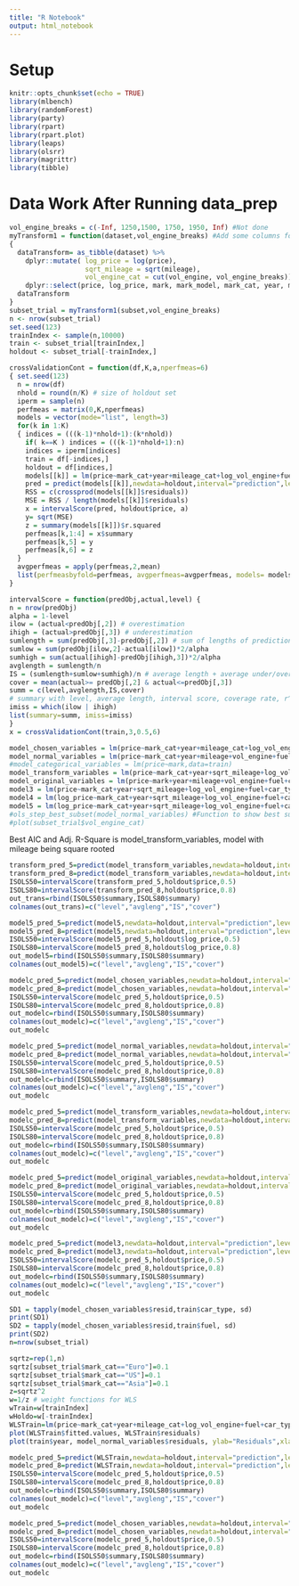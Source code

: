 ```yaml
---
title: "R Notebook"
output: html_notebook
---
```

# Setup
```r
knitr::opts_chunk$set(echo = TRUE)
library(mlbench)
library(randomForest)
library(party)
library(rpart)
library(rpart.plot)
library(leaps)
library(olsrr)
library(magrittr)
library(tibble)
```

# Data Work After Running data_prep
```r
vol_engine_breaks = c(-Inf, 1250,1500, 1750, 1950, Inf) #Not done
myTransform1 = function(dataset,vol_engine_breaks) #Add some columns for playing around
{ 
  dataTransform= as_tibble(dataset) %>%
    dplyr::mutate( log_price = log(price),
                   sqrt_mileage = sqrt(mileage),
                   vol_engine_cat = cut(vol_engine, vol_engine_breaks)) %>%
    dplyr::select(price, log_price, mark, mark_model, mark_cat, year, mileage, sqrt_mileage, mileage_cat, vol_engine, log_vol_engine, vol_engine_cat, province, fuel, car_type, gdpc)
  dataTransform
}
subset_trial = myTransform1(subset,vol_engine_breaks)
n <- nrow(subset_trial)
set.seed(123)
trainIndex <- sample(n,10000)
train <- subset_trial[trainIndex,]
holdout <- subset_trial[-trainIndex,]
```

```r
crossValidationCont = function(df,K,a,nperfmeas=6)
{ set.seed(123)
  n = nrow(df)
  nhold = round(n/K) # size of holdout set 
  iperm = sample(n)
  perfmeas = matrix(0,K,nperfmeas)  
  models = vector(mode="list", length=3)
  for(k in 1:K)
  { indices = (((k-1)*nhold+1):(k*nhold))
    if( k==K ) indices = (((k-1)*nhold+1):n)
    indices = iperm[indices]
    train = df[-indices,]
    holdout = df[indices,]
    models[[k]] = lm(price~mark_cat+year+mileage_cat+log_vol_engine+fuel+car_type+gdpc,data=train)
    pred = predict(models[[k]],newdata=holdout,interval="prediction",level=a)
    RSS = c(crossprod(models[[k]]$residuals))
    MSE = RSS / length(models[[k]]$residuals)
    x = intervalScore(pred, holdout$price, a)
    y= sqrt(MSE)
    z = summary(models[[k]])$r.squared
    perfmeas[k,1:4] = x$summary
    perfmeas[k,5] = y
    perfmeas[k,6] = z
  }
  avgperfmeas = apply(perfmeas,2,mean)
  list(perfmeasbyfold=perfmeas, avgperfmeas=avgperfmeas, models= models)
}
```

```r
intervalScore = function(predObj,actual,level) { 
n = nrow(predObj)
alpha = 1-level
ilow = (actual<predObj[,2]) # overestimation
ihigh = (actual>predObj[,3]) # underestimation
sumlength = sum(predObj[,3]-predObj[,2]) # sum of lengths of prediction intervals 
sumlow = sum(predObj[ilow,2]-actual[ilow])*2/alpha
sumhigh = sum(actual[ihigh]-predObj[ihigh,3])*2/alpha
avglength = sumlength/n
IS = (sumlength+sumlow+sumhigh)/n # average length + average under/over penalties 
cover = mean(actual>= predObj[,2] & actual<=predObj[,3])
summ = c(level,avglength,IS,cover)
# summary with level, average length, interval score, coverage rate, r^2, rmse
imiss = which(ilow | ihigh)
list(summary=summ, imiss=imiss)
}
x = crossValidationCont(train,3,0.5,6)
```


```r
model_chosen_variables = lm(price~mark_cat+year+mileage_cat+log_vol_engine+fuel+car_type+gdpc,data=train) #subset_selected
model_normal_variables = lm(price~mark_cat+year+mileage+vol_engine+fuel+car_type+gdpc,data=train) #subset_selected without transformation/bining
#model_categorical_variables = lm(price~mark,data=train)
model_transform_variables = lm(price~mark_cat+year+sqrt_mileage+log_vol_engine+fuel+car_type+gdpc,data=train) #subset_selected, sqrt mileage instead of bining
model_original_variables = lm(price~mark+year+mileage+vol_engine+fuel+car_type+province,data=train) #original data from kaggle not transform
model3 = lm(price~mark_cat+year+sqrt_mileage+log_vol_engine+fuel+car_type+province,data=train)
model4 = lm(log_price~mark_cat+year+sqrt_mileage+log_vol_engine+fuel+car_type+province,data=train)
model5 = lm(log_price~mark_cat+year+sqrt_mileage+log_vol_engine+fuel+car_type+gdpc,data=train)
#ols_step_best_subset(model_normal_variables) #Function to show best subsets and metrics
#plot(subset_trial$vol_engine_cat)
```
Best AIC and Adj. R-Square is model_transform_variables, model with mileage being square rooted


```r
transform_pred_5=predict(model_transform_variables,newdata=holdout,interval="prediction",level=0.5)
transform_pred_8=predict(model_transform_variables,newdata=holdout,interval="prediction",level=0.8)
ISOLS50=intervalScore(transform_pred_5,holdout$price,0.5)
ISOLS80=intervalScore(transform_pred_8,holdout$price,0.8)
out_trans=rbind(ISOLS50$summary,ISOLS80$summary)
colnames(out_trans)=c("level","avgleng","IS","cover")

model5_pred_5=predict(model5,newdata=holdout,interval="prediction",level=0.5)
model5_pred_8=predict(model5,newdata=holdout,interval="prediction",level=0.8)
ISOLS50=intervalScore(model5_pred_5,holdout$log_price,0.5)
ISOLS80=intervalScore(model5_pred_8,holdout$log_price,0.8)
out_model5=rbind(ISOLS50$summary,ISOLS80$summary)
colnames(out_model5)=c("level","avgleng","IS","cover")
```

```r
modelc_pred_5=predict(model_chosen_variables,newdata=holdout,interval="prediction",level=0.5)
modelc_pred_8=predict(model_chosen_variables,newdata=holdout,interval="prediction",level=0.8)
ISOLS50=intervalScore(modelc_pred_5,holdout$price,0.5)
ISOLS80=intervalScore(modelc_pred_8,holdout$price,0.8)
out_modelc=rbind(ISOLS50$summary,ISOLS80$summary)
colnames(out_modelc)=c("level","avgleng","IS","cover")
out_modelc
```

```r
modelc_pred_5=predict(model_normal_variables,newdata=holdout,interval="prediction",level=0.5)
modelc_pred_8=predict(model_normal_variables,newdata=holdout,interval="prediction",level=0.8)
ISOLS50=intervalScore(modelc_pred_5,holdout$price,0.5)
ISOLS80=intervalScore(modelc_pred_8,holdout$price,0.8)
out_modelc=rbind(ISOLS50$summary,ISOLS80$summary)
colnames(out_modelc)=c("level","avgleng","IS","cover")
out_modelc
```

```r
modelc_pred_5=predict(model_transform_variables,newdata=holdout,interval="prediction",level=0.5)
modelc_pred_8=predict(model_transform_variables,newdata=holdout,interval="prediction",level=0.8)
ISOLS50=intervalScore(modelc_pred_5,holdout$price,0.5)
ISOLS80=intervalScore(modelc_pred_8,holdout$price,0.8)
out_modelc=rbind(ISOLS50$summary,ISOLS80$summary)
colnames(out_modelc)=c("level","avgleng","IS","cover")
out_modelc
```

```r
modelc_pred_5=predict(model_original_variables,newdata=holdout,interval="prediction",level=0.5)
modelc_pred_8=predict(model_original_variables,newdata=holdout,interval="prediction",level=0.8)
ISOLS50=intervalScore(modelc_pred_5,holdout$price,0.5)
ISOLS80=intervalScore(modelc_pred_8,holdout$price,0.8)
out_modelc=rbind(ISOLS50$summary,ISOLS80$summary)
colnames(out_modelc)=c("level","avgleng","IS","cover")
out_modelc
```

```r
modelc_pred_5=predict(model3,newdata=holdout,interval="prediction",level=0.5)
modelc_pred_8=predict(model3,newdata=holdout,interval="prediction",level=0.8)
ISOLS50=intervalScore(modelc_pred_5,holdout$price,0.5)
ISOLS80=intervalScore(modelc_pred_8,holdout$price,0.8)
out_modelc=rbind(ISOLS50$summary,ISOLS80$summary)
colnames(out_modelc)=c("level","avgleng","IS","cover")
out_modelc
```

```r
SD1 = tapply(model_chosen_variables$resid,train$car_type, sd)
print(SD1)
SD2 = tapply(model_chosen_variables$resid,train$fuel, sd)
print(SD2)
n=nrow(subset_trial)
```

```r
sqrtz=rep(1,n) 
sqrtz[subset_trial$mark_cat=="Euro"]=0.1
sqrtz[subset_trial$mark_cat=="US"]=0.1
sqrtz[subset_trial$mark_cat=="Asia"]=0.1
z=sqrtz^2
w=1/z # weight functions for WLS
wTrain=w[trainIndex]
wHoldo=w[-trainIndex] 
WLSTrain=lm(price~mark_cat+year+mileage_cat+log_vol_engine+fuel+car_type+gdpc,data=train, weights = 1/(year)^2)
plot(WLSTrain$fitted.values, WLSTrain$residuals)
plot(train$year, model_normal_variables$residuals, ylab="Residuals",xlab="Year")
```

```r
modelc_pred_5=predict(WLSTrain,newdata=holdout,interval="prediction",level=0.5, weights = 1/(holdout$year)^2)
modelc_pred_8=predict(WLSTrain,newdata=holdout,interval="prediction",level=0.8, weights = 1/(holdout$year)^2)
ISOLS50=intervalScore(modelc_pred_5,holdout$price,0.5)
ISOLS80=intervalScore(modelc_pred_8,holdout$price,0.8)
out_modelc=rbind(ISOLS50$summary,ISOLS80$summary)
colnames(out_modelc)=c("level","avgleng","IS","cover")
out_modelc
```



```r
modelc_pred_5=predict(model_chosen_variables,newdata=holdout,interval="prediction",level=0.5)
modelc_pred_8=predict(model_chosen_variables,newdata=holdout,interval="prediction",level=0.8)
ISOLS50=intervalScore(modelc_pred_5,holdout$price,0.5)
ISOLS80=intervalScore(modelc_pred_8,holdout$price,0.8)
out_modelc=rbind(ISOLS50$summary,ISOLS80$summary)
colnames(out_modelc)=c("level","avgleng","IS","cover")
out_modelc
```
















